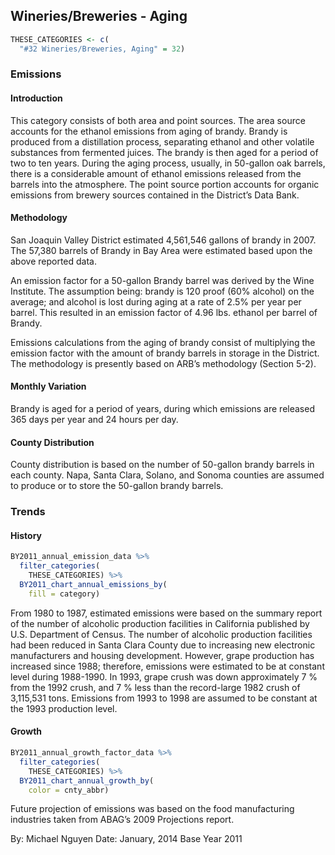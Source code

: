 ## Wineries/Breweries - Aging

```r
THESE_CATEGORIES <- c(
  "#32 Wineries/Breweries, Aging" = 32)
```

### Emissions

#### Introduction {-}

This category consists of both area and point sources. The area source accounts for the ethanol emissions from aging of brandy. Brandy is produced from a distillation process, separating ethanol and other volatile substances from fermented juices. The brandy is then aged for a period of two to ten years. During the aging process, usually, in 50-gallon oak barrels, there is a considerable amount of ethanol emissions released from the barrels into the atmosphere. The point source portion accounts for organic emissions from brewery sources contained in the District’s Data Bank.

#### Methodology {-}

San Joaquin Valley District estimated 4,561,546 gallons of brandy in 2007. The 57,380 barrels of Brandy in Bay Area were estimated based upon the above reported data.

An emission factor for a 50-gallon Brandy barrel was derived by the Wine Institute. The assumption being: brandy is 120 proof (60% alcohol) on the average; and alcohol is lost during aging at a rate of 2.5% per year per barrel. This resulted in an emission factor of 4.96 lbs. ethanol per barrel of Brandy.

Emissions calculations from the aging of brandy consist of multiplying the emission factor with the amount of brandy barrels in storage in the District. The methodology is presently based on ARB's methodology (Section 5-2).

#### Monthly Variation {-}

Brandy is aged for a period of years, during which emissions are released 365 days per year and 24 hours per day.

#### County Distribution {-}

County distribution is based on the number of 50-gallon brandy barrels in each county. Napa, Santa Clara, Solano, and Sonoma counties are assumed to produce or to store the 50-gallon brandy barrels.

### Trends

#### History {-}

```r
BY2011_annual_emission_data %>%
  filter_categories(
    THESE_CATEGORIES) %>%
  BY2011_chart_annual_emissions_by(
    fill = category)
```

From 1980 to 1987, estimated emissions were based on the summary report of the number of alcoholic production facilities in California published by U.S. Department of Census. The number of alcoholic production facilities had been reduced in Santa Clara County due to increasing new electronic manufacturers and housing development. However, grape production has increased since 1988; therefore, emissions were estimated to be at constant level during 1988-1990. In 1993, grape crush was down approximately 7 % from the 1992 crush, and 7 % less than the record-large 1982 crush of 3,115,531 tons. Emissions from 1993 to 1998 are assumed to be constant at the 1993 production level.

#### Growth {-}

```r
BY2011_annual_growth_factor_data %>%
  filter_categories(
    THESE_CATEGORIES) %>%
  BY2011_chart_annual_growth_by(
    color = cnty_abbr)
```

Future projection of emissions was based on the food manufacturing industries taken from ABAG’s 2009 Projections report.

By: Michael Nguyen 
Date: January, 2014 
Base Year 2011

